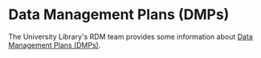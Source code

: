Data Management Plans (DMPs)
===

The University Library's RDM team provides some information about [Data Management Plans (DMPs)](https://rdm.uva.nl/en/planning/data-management-plan/data-management-plan.html).


<Cards>
  <Card title="DMPOnline" href="https://dmponline.dcc.ac.uk/plans" />
</Cards>
